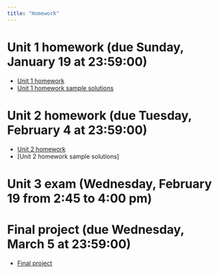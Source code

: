 ```yaml
---
title: "Homework"
---
```


# Unit 1 homework (due Sunday, January 19 at 23:59:00) 

  - [Unit 1 homework](homeworks/Unit 1 homework/unit1homework.zip)
  - [Unit 1 homework sample solutions](homeworks/Unit 1 homework/unit1homework.sample.solutions.zip)

# Unit 2 homework (due Tuesday, February 4 at 23:59:00) 

  - [Unit 2 homework](homeworks/Unit 2 homework/unit2homework.zip)
  - [Unit 2 homework sample solutions]

# Unit 3 exam (Wednesday, February 19 from 2:45 to 4:00 pm) 

# Final project (due Wednesday, March 5 at 23:59:00) 

  - [Final project](homeworks/Final Project/final.project.zip)